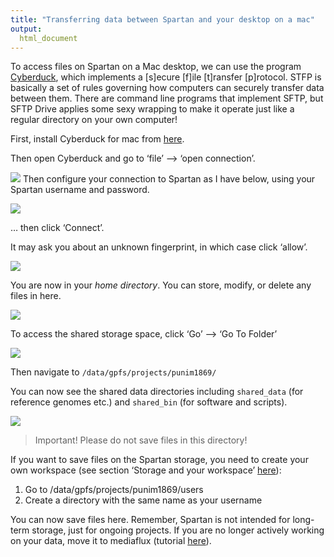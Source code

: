 ```yaml
---
title: "Transferring data between Spartan and your desktop on a mac"
output:
  html_document
---
```


To access files on Spartan on a Mac desktop, we can use the program [Cyberduck](https://cyberduck.io/download/), which implements a [s]ecure [f]ile [t]ransfer [p]rotocol. STFP is basically a set of rules governing how computers can securely transfer data between them. There are command line programs that implement SFTP, but SFTP Drive applies some sexy wrapping to make it operate just like a regular directory on your own computer!

First, install Cyberduck for mac from [here](https://cyberduck.io/download/).

Then open Cyberduck and go to 'file' --> 'open connection'.

![](images/cd1.png)
Then configure your connection to Spartan as I have below, using your Spartan username and password.

![](images/cd2.png)

... then click 'Connect'.

It may ask you about an unknown fingerprint, in which case click 'allow'.

![](images/cd3.png)

You are now in your *home directory*. You can store, modify, or delete any files in here.

![](images/cd4.png)

To access the shared storage space, click 'Go' --> 'Go To Folder'

![](images/cd5.png)

Then navigate to `/data/gpfs/projects/punim1869/`

You can now see the shared data directories including `shared_data` (for reference genomes etc.) and `shared_bin` (for software and scripts).

![](images/cd6.png)

> Important! Please do not save files in this directory!

If you want to save files on the Spartan storage, you need to create your own workspace (see section 'Storage and your workspace' [here](./getting_started.html)):

1) Go to /data/gpfs/projects/punim1869/users
2) Create a directory with the same name as your username

You can now save files here. Remember, Spartan is not intended for long-term storage, just for ongoing projects. If you are no longer actively working on your data, move it to mediaflux (tutorial [here](./tutorial_mediaflux.html)).